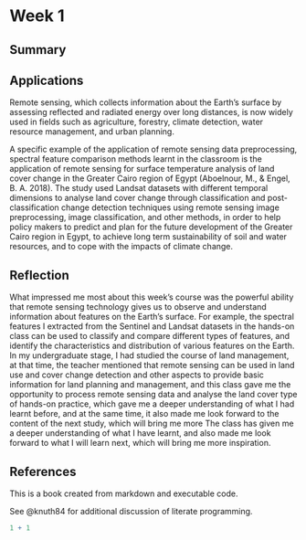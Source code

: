 # Week 1

## Summary

## Applications

Remote sensing, which collects information about the Earth's surface by assessing reflected and radiated energy over long distances, is now widely used in fields such as agriculture, forestry, climate detection, water resource management, and urban planning.

A specific example of the application of remote sensing data preprocessing, spectral feature comparison methods learnt in the classroom is the application of remote sensing for surface temperature analysis of land cover change in the Greater Cairo region of Egypt (Aboelnour, M., & Engel, B. A. 2018). The study used Landsat datasets with different temporal dimensions to analyse land cover change through classification and post-classification change detection techniques using remote sensing image preprocessing, image classification, and other methods, in order to help policy makers to predict and plan for the future development of the Greater Cairo region in Egypt, to achieve long term sustainability of soil and water resources, and to cope with the impacts of climate change.

## Reflection

What impressed me most about this week's course was the powerful ability that remote sensing technology gives us to observe and understand information about features on the Earth's surface. For example, the spectral features I extracted from the Sentinel and Landsat datasets in the hands-on class can be used to classify and compare different types of features, and identify the characteristics and distribution of various features on the Earth. In my undergraduate stage, I had studied the course of land management, at that time, the teacher mentioned that remote sensing can be used in land use and cover change detection and other aspects to provide basic information for land planning and management, and this class gave me the opportunity to process remote sensing data and analyse the land cover type of hands-on practice, which gave me a deeper understanding of what I had learnt before, and at the same time, it also made me look forward to the content of the next study, which will bring me more The class has given me a deeper understanding of what I have learnt, and also made me look forward to what I will learn next, which will bring me more inspiration.

## References

This is a book created from markdown and executable code.

See @knuth84 for additional discussion of literate programming.

```{r}
1 + 1
```
